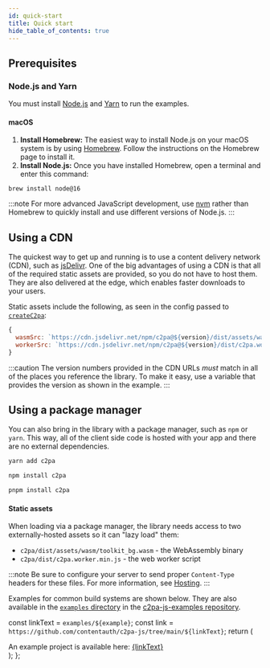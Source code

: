 ```yaml
---
id: quick-start
title: Quick start
hide_table_of_contents: true
---
```



## Prerequisites

### Node.js and Yarn

You must install [Node.js](https://nodejs.org/) and [Yarn](https://yarnpkg.com/) to run the examples.

#### macOS

1. **Install Homebrew:** The easiest way to install Node.js on your macOS system is by using [Homebrew](https://brew.sh/). Follow the instructions on the Homebrew page to install it.
1. **Install Node.js:** Once you have installed Homebrew, open a terminal and enter this command:

```
brew install node@16
```

:::note
For more advanced JavaScript development, use [nvm](https://github.com/nvm-sh/nvm) rather than Homebrew to quickly install and use different versions of Node.js.
:::

## Using a CDN

The quickest way to get up and running is to use a content delivery network (CDN), such as [jsDelivr](https://www.jsdelivr.com/). One of the big advantages of using a CDN is that all of the required static assets are provided, so you do not have to host them. They are also delivered at the edge, which enables faster downloads to your users.

Static assets include the following, as seen in the config passed to [`createC2pa`](../../js-sdk/api/c2pa.createc2pa):

```js
{
  wasmSrc: `https://cdn.jsdelivr.net/npm/c2pa@${version}/dist/assets/wasm/toolkit_bg.wasm`,
  workerSrc: `https://cdn.jsdelivr.net/npm/c2pa@${version}/dist/c2pa.worker.min.js`,
}
```

:::caution
The version numbers provided in the CDN URLs _must_ match in all of the places you reference the
library. To make it easy, use a variable that provides the version as shown in the example.
:::

<Sandbox file="/examples/cdn/main.ts" displayType="preview" />

## Using a package manager

You can also bring in the library with a package manager, such as `npm` or `yarn`. This way, all of the client side code is hosted with your app and there are no external dependencies.

<Tabs>
   <TabItem value="yarn" label="Yarn" default>

```bash
yarn add c2pa
```

  </TabItem>
   <TabItem value="npm" label="NPM" default>

```bash
npm install c2pa
```

</TabItem>
  <TabItem value="pnpm" label="pNPM">

```bash
pnpm install c2pa
```

  </TabItem>

</Tabs>

#### Static assets

When loading via a package manager, the library needs access to two externally-hosted assets so it can "lazy load" them:

- `c2pa/dist/assets/wasm/toolkit_bg.wasm` - the WebAssembly binary
- `c2pa/dist/c2pa.worker.min.js` - the web worker script

:::note
Be sure to configure your server to send proper `Content-Type` headers for these files. For more information, see [Hosting](../guides/hosting).
:::

Examples for common build systems are shown below. They are also available in the [`examples` directory](https://github.com/contentauth/c2pa-js/tree/main/examples) in the [c2pa-js-examples repository](https://github.com/contentauth/c2pa-js-examples).

  const linkText = `examples/${example}`;
  const link = `https://github.com/contentauth/c2pa-js/tree/main/${linkText}`;
  return (
    <div className="example-link">
      An example project is available here: <a href={link}>{linkText}</a>
    </div>
  );
};

<Tabs lazy>
  <TabItem value="vite" label="Vite" default>
    <Sandbox file="/examples/quick-start/main.ts" />
  </TabItem>
  <TabItem value="rollup" label="Rollup">
    <Sandbox example="minimal-ts-rollup" file="/src/main.ts" browserPath="/" />
  </TabItem>
  <TabItem value="webpack" label="Webpack">
    <Sandbox example="minimal-ts-webpack" file="/src/main.ts" browserPath="/" />
  </TabItem>
</Tabs>
